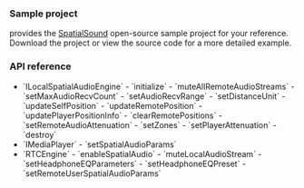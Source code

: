 <PlatformWrapper platform="android">

### Sample project

<Vg k="COMPANY" /> provides the [SpatialSound](https://github.com/AgoraIO/API-Examples/blob/main/Android/APIExample-Audio/app/src/main/java/io/agora/api/example/examples/advanced/SpatialSound.java) open-source sample project for your reference. Download the project or view the source code for a more detailed example.

### API reference

- <Link to="{{global.API_REF_ANDROID_ROOT}}/class_ilocalspatialaudioengine.html#class_ilocalspatialaudioengine">`ILocalSpatialAudioEngine`</Link>
    - <Link to="{{global.API_REF_ANDROID_ROOT}}/class_ilocalspatialaudioengine.html#api_ilocalspatialaudioengine_initialize">`initialize`</Link>
    - <Link to="{{global.API_REF_ANDROID_ROOT}}/class_ibasespatialaudioengine.html#api_ibasespatialaudioengine_muteallremoteaudiostreams">`muteAllRemoteAudioStreams`</Link>
    - <Link to="{{global.API_REF_ANDROID_ROOT}}/class_ibasespatialaudioengine.html#api_ibasespatialaudioengine_setmaxaudiorecvcount">`setMaxAudioRecvCount`</Link>
    - <Link to="{{global.API_REF_ANDROID_ROOT}}/class_ibasespatialaudioengine.html#api_ibasespatialaudioengine_setaudiorecvrange">`setAudioRecvRange`</Link>
    - <Link to="{{global.API_REF_ANDROID_ROOT}}/class_ibasespatialaudioengine.html#api_ibasespatialaudioengine_setdistanceunit">`setDistanceUnit`</Link>
    - <Link to="{{global.API_REF_ANDROID_ROOT}}/class_ibasespatialaudioengine.html#api_ibasespatialaudioengine_updateselfposition">`updateSelfPosition`</Link>
    - <Link to="{{global.API_REF_ANDROID_ROOT}}/class_ilocalspatialaudioengine.html#api_ilocalspatialaudioengine_updateremoteposition">`updateRemotePosition`</Link>
    - <Link to="{{global.API_REF_ANDROID_ROOT}}/class_ibasespatialaudioengine.html#api_ibasespatialaudioengine_updateplayerpositioninfo">`updatePlayerPositionInfo`</Link>
    - <Link to="{{global.API_REF_ANDROID_ROOT}}/class_ilocalspatialaudioengine.html#api_ilocalspatialaudioengine_clearremotepositions">`clearRemotePositions`</Link>
    - <Link to="{{global.API_REF_ANDROID_ROOT}}/class_ibasespatialaudioengine.html#api_ilocalspatialaudioengine_setremoteaudioattenuation">`setRemoteAudioAttenuation`</Link>
    - <Link to="{{global.API_REF_ANDROID_ROOT}}/class_ibasespatialaudioengine.html#api_ibasespatialaudioengine_setzones">`setZones`</Link>
    - <Link to="{{global.API_REF_ANDROID_ROOT}}/class_ibasespatialaudioengine.html#api_ibasespatialaudioengine_setplayerattenuation">`setPlayerAttenuation`</Link>
    - <Link to="{{global.API_REF_ANDROID_ROOT}}/class_ilocalspatialaudioengine.html#api_ilocalspatialaudioengine_release">`destroy`</Link>

- <Link to="{{global.API_REF_ANDROID_ROOT}}/class_imediaplayer.html#class_imediaplayer">`IMediaPlayer`</Link>
    - <Link to="{{global.API_REF_ANDROID_ROOT}}/class_imediaplayer.html#api_imediaplayer_setspatialaudioparams">`setSpatialAudioParams`</Link>

- <Link to="{{global.API_REF_ANDROID_ROOT}}/class_irtcengine.html#class_irtcengine">`RTCEngine`</Link>
    - <Link to="{{global.API_REF_ANDROID_ROOT}}/class_irtcengine.html#api_irtcengine_enablespatialaudio">`enableSpatialAudio`</Link>
    - <Link to="{{global.API_REF_ANDROID_ROOT}}/class_irtcengine.html#api_irtcengine_mutelocalaudiostream">`muteLocalAudioStream`</Link>
    - <Link to="{{global.API_REF_ANDROID_ROOT}}/class_irtcengine.html#api_irtcengine_setheadphoneeqparameters">`setHeadphoneEQParameters`</Link>
    - <Link to="{{global.API_REF_ANDROID_ROOT}}/class_irtcengine.html#api_irtcengine_setheadphoneeqpreset">`setHeadphoneEQPreset`</Link>
    - <Link to="{{global.API_REF_ANDROID_ROOT}}/class_irtcengine.html#api_irtcengine_setremoteuserspatialaudioparams">`setRemoteUserSpatialAudioParams`</Link>
</PlatformWrapper>

